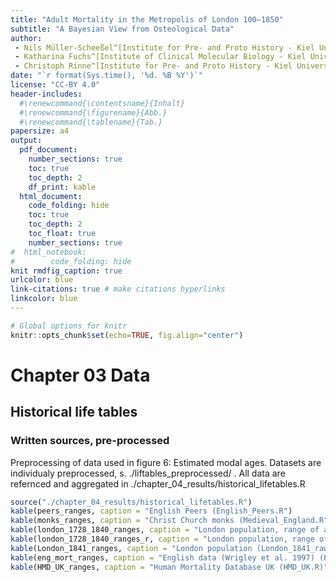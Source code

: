 ```yaml
---
title: "Adult Mortality in the Metropolis of London 100–1850"
subtitle: "A Bayesian View from Osteological Data"
author: 
 - Nils Müller-Scheeßel^[Institute for Pre- and Proto History - Kiel University nils.mueller-scheessel@ufg.uni-kiel.de]
 - Katharina Fuchs^[Institute of Clinical Molecular Biology - Kiel University, k.fuchs@ikmb.uni-kiel.de]
 - Christoph Rinne^[Institute for Pre- and Proto History - Kiel University, crinne@ufg.uni-kiel.de]
date: "`r format(Sys.time(), '%d. %B %Y')`"
license: "CC-BY 4.0"
header-includes:
  #\renewcommand{\contentsname}{Inhalt}
  #\renewcommand{\figurename}{Abb.}
  #\renewcommand{\tablename}{Tab.}
papersize: a4
output:
  pdf_document:
    number_sections: true
    toc: true
    toc_depth: 2
    df_print: kable
  html_document:
    code_folding: hide
    toc: true
    toc_depth: 2
    toc_float: true
    number_sections: true
#  html_notebook:
#        code_folding: hide
knit rmdfig_caption: true
urlcolor: blue
link-citations: true # make citations hyperlinks
linkcolor: blue
---
```


```r
# Global options for knitr
knitr::opts_chunk$set(echo=TRUE, fig.align="center")
```

# Chapter 03 Data

## Historical life tables

### Written sources, pre-processed

Preprocessing of data used in figure 6: Estimated modal ages.
Datasets are individualy preprocessed, s. ./liftables_preprocessed/ .
All data are refernced and aggregated in ./chapter_04_results/historical_lifetables.R

```r
source("./chapter_04_results/historical_lifetables.R")
kable(peers_ranges, caption = "English Peers (English_Peers.R")
kable(monks_ranges, caption = "Christ Church monks (Medieval_England.R")
kable(london_1728_1840_ranges, caption = "London population, range of age modes M (London_1728_1840.R)")
kable(london_1728_1840_ranges_r, caption = "London population, range of rate (London_1728_1840.R)")
kable(London_1841_ranges, caption = "London population (London_1841_raw_all.R)")
kable(eng_mort_ranges, caption = "English data (Wrigley et al. 1997) (English_Mortality.R)")
kable(HMD_UK_ranges, caption = "Human Mortality Database UK (HMD_UK.R)")
```